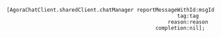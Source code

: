 <PlatformWrapper platform="ios">

```objc
[AgoraChatClient.sharedClient.chatManager reportMessageWithId:msgId
                                                       tag:tag
                                                    reason:reason
                                                completion:nil];
```

</PlatformWrapper>